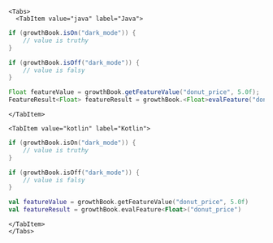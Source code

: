 
```mdx-code-block
<Tabs>
  <TabItem value="java" label="Java">
```

```java
if (growthBook.isOn("dark_mode")) {
    // value is truthy
}

if (growthBook.isOff("dark_mode")) {
    // value is falsy
}

Float featureValue = growthBook.getFeatureValue("donut_price", 5.0f);
FeatureResult<Float> featureResult = growthBook.<Float>evalFeature("donut_price");
```

```mdx-code-block
</TabItem>

<TabItem value="kotlin" label="Kotlin">
```

```kotlin
if (growthBook.isOn("dark_mode")) {
    // value is truthy
}

if (growthBook.isOff("dark_mode")) {
    // value is falsy
}

val featureValue = growthBook.getFeatureValue("donut_price", 5.0f)
val featureResult = growthBook.evalFeature<Float>("donut_price")
```

```mdx-code-block
</TabItem>
</Tabs>
```
